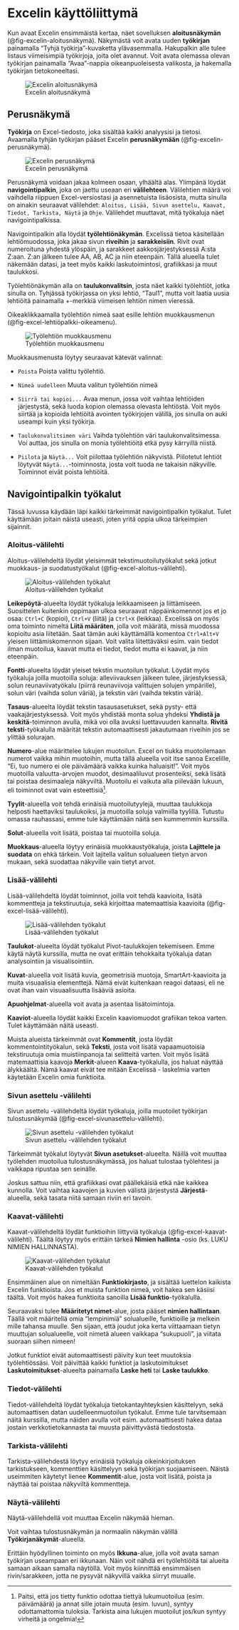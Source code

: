 # Excelin käyttöliittymä

Kun avaat Excelin ensimmäistä kertaa, näet sovelluksen **aloitusnäkymän** (@fig-excelin-aloitusnäkymä). Näkymästä voit avata uuden **työkirjan** painamalla "Tyhjä työkirja"-kuvaketta ylävasemmalla. Hakupalkin alle tulee listaus viimeisimpiä työkirjoja, joita olet avannut. Voit avata olemassa olevan työkirjan painamalla "Avaa"-nappia oikeanpuoleisesta valikosta, ja hakemalla työkirjan tietokoneeltasi.

![Excelin aloitusnäkymä](pics/excel_aloitusnäkymä.PNG){#fig-excelin-aloitusnäkymä fig-alt="Excelin aloitusnäkymä"}

## Perusnäkymä

**Työkirja** on Excel-tiedosto, joka sisältää kaikki analyysisi ja tietosi. Avaamalla tyhjän työkirjan pääset Excelin **perusnäkymään** (@fig-excelin-perusnäkymä).

![Excelin perusnäkymä](pics/excel_perusnäkymä.PNG){#fig-excelin-perusnäkymä fig-alt="Tyhjä työkirja avattuna Excelissä."}

Perusnäkymä voidaan jakaa kolmeen osaan, ylhäältä alas. Ylimpänä löydät **navigointipalkin**, joka on jaettu useaan eri **välilehteen**. Välilehtien määrä voi vaihdella riippuen Excel-versiostasi ja asennetuista lisäosista, mutta sinulla on ainakin seuraavat välilehdet: `Aloitus, Lisää, Sivun asettelu, Kaavat, Tiedot, Tarkista, Näytä` ja `Ohje`. Välilehdet muuttavat, mitä työkaluja näet navigointipalkissa.

Navigointipalkin alla löydät **työlehtiönäkymän**. Excelissä tietoa käsitellään lehtiömuodossa, joka jakaa sivun **riveihin** ja **sarakkeisiin**. Rivit ovat numeroituna yhdestä ylöspäin, ja sarakkeet aakkosjärjestyksessä A:sta Z:aan. Z:an jälkeen tulee AA, AB, AC ja niin eteenpäin. Tällä alueella tulet näkemään datasi, ja teet myös kaikki laskutoimintosi, grafiikkasi ja muut taulukkosi.

Työlehtiönäkymän alla on **taulukonvalitsin**, josta näet kaikki työlehtiöt, jotka sinulla on. Tyhjässä työkirjassa on yksi lehtiö, "Taul1", mutta voit laatia uusia lehtiöitä painamalla +-merkkiä viimeisen lehtiön nimen vieressä.

Oikeaklikkaamalla työlehtiön nimeä saat esille lehtiön muokkausmenun (@fig-excel-lehtiöpalkki-oikeamenu).

![Työlehtiön muokkausmenu](pics/excel_lehtiöpalkki_oikeamenu.png){#fig-excel-lehtiöpalkki-oikeamenu fig-alt="Työlehtiön muokkausmenu avattuna."}

Muokkausmenusta löytyy seuraavat kätevät valinnat:

-   `Poista` Poista valittu työlehtiö.

-   `Nimeä uudelleen` Muuta valitun työlehtiön nimeä

-   `Siirrä tai kopioi...` Avaa menun, jossa voit vaihtaa lehtiöiden järjestystä, sekä luoda kopion olemassa olevasta lehtiöstä. Voit myös siirtää ja kopioida lehtiöitä avointen työkirjojen välillä, jos sinulla on auki useampi kuin yksi työkirja.

-   `Taulukonvalitsimen väri` Vaihda työlehtiön väri taulukonvalitsimessa. Voi auttaa, jos sinulla on monia työlehtiöitä etkä pysy kärryillä niistä.

-   `Piilota` ja `Näytä...` Voit piilottaa työlehtiön näkyvistä. Piilotetut lehtiöt löytyvät `Näytä...`-toiminnosta, josta voit tuoda ne takaisin näkyville. Toiminnot eivät poista lehtiöitä.

## Navigointipalkin työkalut

Tässä luvussa käydään läpi kaikki tärkeimmät navigointipalkin työkalut. Tulet käyttämään joitain näistä useasti, joten yritä oppia ulkoa tärkeimpien sijainnit.

### Aloitus-välilehti

Aloitus-välilehdeltä löydät yleisimmät tekstimuotoilutyökalut sekä jotkut muokkaus- ja suodatustyökalut (@fig-excel-aloitus-välilehti).

![Aloitus-välilehden työkalut](pics/excel_aloitus_välilehti.png){#fig-excel-aloitus-välilehti fig-alt="Aloitus-välilehden työkalut, jaattuna kolmelle riville."}

**Leikepöytä**-alueelta löydät työkaluja leikkaamiseen ja liittämiseen. Suosittelen kuitenkin oppimaan ulkoa seuraavat näppäinkomennot jos et jo osaa: `Ctrl+C` (kopioi), `Ctrl+V` (liitä) ja `Ctrl+X` (leikkaa). Excelissä on myös oma toiminto nimeltä **Liitä määräten**, jolla voit määrätä, missä muodossa kopioitu asia liitetään. Saat tämän auki käyttämällä komentoa `Ctrl+Alt+V` yleisen liittämiskomennon sijaan. Voit valita liitettäväksi esim. vain tiedot ilman muotoilua, kaavat mutta ei tiedot, tiedot mutta ei kaavat, ja niin eteenpäin.

**Fontti**-alueelta löydät yleiset tekstin muotoilun työkalut. Löydät myös työkaluja joilla muotoilla soluja: alleviivauksen jälkeen tulee, järjestyksessä, solun reunaviivatyökalu (piirrä reunaviivoja valittujen solujen ympärille), solun väri (vaihda solun väriä), ja tekstin väri (vaihda tekstin väriä).

**Tasaus**-alueelta löydät tekstin tasausasetukset, sekä pysty- että vaakajärjestyksessä. Voit myös yhdistää monta solua yhdeksi **Yhdistä ja keskitä**-toiminnon avulla, mikä voi olla avuksi luettavuuden kannalta. **Rivitä teksti**-työkalulla määrität tekstin automaattisesti jakautumaan riveihin jos se ylittää solurajan.

**Numero**-alue määrittelee lukujen muotoilun. Excel on tiukka muotoilemaan numerot vaikka mihin muotoihin, mutta tällä alueella voit itse sanoa Excelille, "Ei, tuo numero ei ole päivämäärä vaikka kuinka haluaisit!". Voit myös muotoilla valuutta-arvojen muodot, desimaaliluvut prosenteiksi, sekä lisätä tai poistaa desimaaleja näkyviltä. Muotoilu ei vaikuta alla piilevään lukuun, eli toiminnot ovat vain esteettisiä[^excelinperusteet-1].

[^excelinperusteet-1]: Paitsi, että jos tietty funktio odottaa tiettyä lukumuotoilua (esim. päivämäärä) ja annat sille jotain muuta (esim. luvun), syntyy odottamattomia tuloksia. Tarkista aina lukujen muotoilut jos/kun syntyy virheitä ja ongelmia!

**Tyylit**-alueella voit tehdä erinäisiä muotoilutyylejä, muuttaa taulukkoja helposti haettaviksi taulukoiksi, ja muotoilla soluja valmiilla tyylillä. Tutustu omassa rauhassasi, emme tule käyttämään näitä sen kummemmin kurssilla.

**Solut**-alueella voit lisätä, poistaa tai muotoilla soluja.

**Muokkaus**-alueella löytyy erinäisiä muokkaustyökaluja, joista **Lajittele ja suodata** on ehkä tärkein. Voit lajitella valitun solualueen tietyn arvon mukaan, sekä suodattaa näkyville vain tietyt arvot.

### Lisää-välilehti

Lisää-välilehdeltä löydät toiminnot, joilla voit tehdä kaavioita, lisätä kommentteja ja tekstiruutuja, sekä kirjoittaa matemaattisia kaavioita (@fig-excel-lisää-välilehti).

![Lisää-välilehden työkalut](pics/excel_lisää_välilehti.png){#fig-excel-lisää-välilehti fig-alt="Lisää-välilehden työkalut, kahdella rivillä"}

**Taulukot**-alueelta löydät työkalut Pivot-taulukkojen tekemiseen. Emme käytä näytä kurssilla, mutta ne ovat erittäin tehokkaita työkaluja datan analysointiin ja visualisointiin.

**Kuvat**-alueella voit lisätä kuvia, geometrisiä muotoja, SmartArt-kaavioita ja muita visuaalisia elementtejä. Nämä eivät kuitenkaan reagoi dataasi, eli ne ovat ihan vain visuaalisuutta lisääviä asioita.

**Apuohjelmat**-alueella voit avata ja asentaa lisätoimintoja.

**Kaaviot**-alueella löydät kaikki Excelin kaaviomuodot grafiikan tekoa varten. Tulet käyttämään näitä useasti.

Muista alueista tärkeimmät ovat **Kommentit**, josta löydät kommentointityökalun, sekä **Teksti**, josta voit lisätä vapaamuotoisia tekstiruutuja omia muistiinpanoja tai selitteitä varten. Voit myös lisätä matemaattisia kaavoja **Merkit**-alueen **Kaava**-työkalulla, jos haluat näyttää älykkäältä. Nämä kaavat eivät tee mitään Excelissä - laskelmia varten käytetään Excelin omia funktioita.

### Sivun asettelu -välilehti

Sivun asettelu -välilehdeltä löydät työkaluja, joilla muotoilet työkirjan tulostusnäkymää (@fig-excel-sivunasettelu-välilehti).

![Sivun asettelu -välilehden työkalut](pics/excel_sivunasettelu_välilehti.png){#fig-excel-sivunasettelu-välilehti fig-alt="Sivun asettelu -välilehden työkalut"}

Tärkeimmät työkalut löytyvät **Sivun asetukset**-alueelta. Näillä voit muuttaa työlehden muotoilua tulostusnäkymässä, jos haluat tulostaa työlehtesi ja vaikkapa ripustaa sen seinälle.

Joskus sattuu niin, että grafiikkasi ovat päällekäisiä etkä näe kaikkea kunnolla. Voit vaihtaa kaavojen ja kuvien välistä järjestystä **Järjestä**-alueella, sekä tasata niitä samaan riviin eri tavoin.

### Kaavat-välilehti

Kaavat-välilehdeltä löydät funktioihin liittyviä työkaluja (@fig-excel-kaavat-välilehti). Täältä löytyy myös erittäin tärkeä **Nimien hallinta** -osio (ks. LUKU NIMIEN HALLINNASTA).

![Kaavat-välilehden työkalut](pics/excel_kaavat_välilehti.png){#fig-excel-kaavat-välilehti fig-alt="Kaavat-välilehden työkalut, kahdessa rivissä"}

Ensimmäinen alue on nimeltään **Funktiokirjasto**, ja sisältää luettelon kaikista Excelin funktioista. Jos et muista funktion nimeä, voit hakea sen käsiisi täältä. Voit myös hakea funktioita sanoilla **Lisää funktio**-työkalulla.

Seuraavaksi tulee **Määritetyt nimet**-alue, josta pääset **nimien hallintaan**. Täällä voit määritellä omia "lempinimiä" solualueille, funktioille ja melkein mille tahansa muulle. Sen sijaan, että joudut joka kerta viittaamaan tietyn muuttujan solualueelle, voit nimetä alueen vaikkapa "sukupuoli", ja viitata suoraan siihen nimeen!

Jotkut funktiot eivät automaattisesti päivity kun teet muutoksia työlehtiössäsi. Voit päivittää kaikki funktiot ja laskutoimitukset **Laskutoimitukset**-alueelta painamalla **Laske heti** tai **Laske taulukko**.

### Tiedot-välilehti

Tiedot-välilehdeltä löydät työkaluja tietokantayhteyksien käsittelyyn, sekä automaattisen datan uudelleenmuotoilun työkalut. Emme tule tarvitsemaan näitä kurssilla, mutta näiden avulla voit esim. automaattisesti hakea dataa jostain verkkotietokannasta tai muusta päivittyvästä tiedostosta.

### Tarkista-välilehti

Tarkista-välilehdestä löytyy erinäisiä työkaluja oikeinkirjoituksen tarkistukseen, kommenttien käsittelyyn sekä työkirjan suojaamiseen. Näistä useimmiten käytetyt lienee **Kommentit**-alue, josta voit lisätä, poista ja näyttää tai poistaa näkyviltä kommentteja.

### Näytä-välilehti

Näytä-välilehdellä voit muuttaa Excelin näkymää hieman.

Voit vaihtaa tulostusnäkymän ja normaalin näkymän välillä **Työkirjanäkymät**-alueella.

Erittäin hyödyllinen toiminto on myös **Ikkuna**-alue, jolla voit avata saman työkirjan useampaan eri ikkunaan. Näin voit nähdä eri työlehtiöitä tai alueita samaan aikaan samalla näytöllä. Voit myös kiinnittää ensimmäisen rivin/sarakkeen, jotta ne pysyvät näkyvillä vaikka siirryt muualle.
